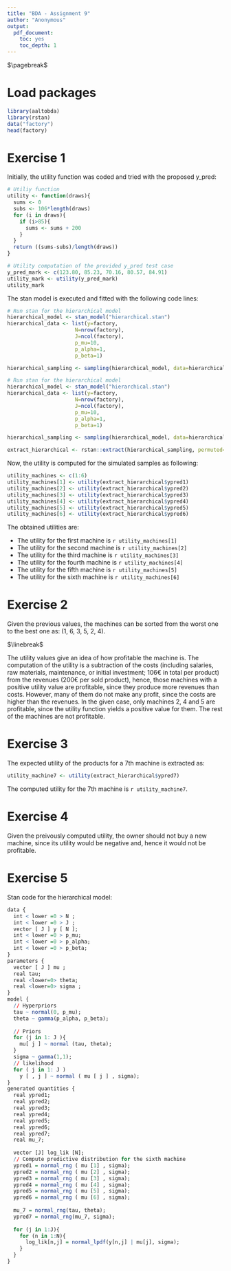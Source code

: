 ```yaml
---
title: "BDA - Assignment 9"
author: "Anonymous"
output: 
  pdf_document: 
    toc: yes
    toc_depth: 1
---
```


$\pagebreak$

# Load packages
```r
library(aaltobda)
library(rstan)
data("factory")
head(factory)
```

# Exercise 1
Initially, the utility function was coded and tried with the proposed y_pred:

```r
# Utiliy function
utility <- function(draws){
  sums <- 0
  subs <- 106*length(draws)
  for (i in draws){
    if (i>85){
      sums <- sums + 200
    }
  }
  return ((sums-subs)/length(draws))
}
```

```r
# Utility computation of the provided y_pred test case
y_pred_mark <- c(123.80, 85.23, 70.16, 80.57, 84.91)
utility_mark <- utility(y_pred_mark)
utility_mark
```
The stan model is executed and fitted with the following code lines:
```r
# Run stan for the hierarchical model
hierarchical_model <- stan_model("hierarchical.stan")
hierarchical_data <- list(y=factory,
                      N=nrow(factory),
                      J=ncol(factory),
                      p_mu=10,
                      p_alpha=1,
                      p_beta=1)

hierarchical_sampling <- sampling(hierarchical_model, data=hierarchical_data)
```


```r
# Run stan for the hierarchical model
hierarchical_model <- stan_model("hierarchical.stan")
hierarchical_data <- list(y=factory,
                      N=nrow(factory),
                      J=ncol(factory),
                      p_mu=10,
                      p_alpha=1,
                      p_beta=1)

hierarchical_sampling <- sampling(hierarchical_model, data=hierarchical_data)
```

```r
extract_hierarchical <- rstan::extract(hierarchical_sampling, permuted=T)
```

Now, the utility is computed for the simulated samples as following:
```r
utility_machines <- c(1:6)
utility_machines[1] <- utility(extract_hierarchical$ypred1)
utility_machines[2] <- utility(extract_hierarchical$ypred2)
utility_machines[3] <- utility(extract_hierarchical$ypred3)
utility_machines[4] <- utility(extract_hierarchical$ypred4)
utility_machines[5] <- utility(extract_hierarchical$ypred5)
utility_machines[6] <- utility(extract_hierarchical$ypred6)
```

The obtained utilities are:

* The utility for the first machine is `r utility_machines[1]`
* The utility for the second machine is `r utility_machines[2]`
* The utility for the third machine is `r utility_machines[3]`
* The utility for the fourth machine is `r utility_machines[4]`
* The utility for the fifth machine is `r utility_machines[5]`
* The utility for the sixth machine is `r utility_machines[6]`

# Exercise 2
Given the previous values, the machines can be sorted from the worst one to the best one as: (1, 6, 3, 5, 2, 4).

$\linebreak$

The utility values give an idea of how profitable the machine is. The computation of the utility is a subtraction of the costs (including salaries, raw materials, maintenance, or initial investment; 106€ in total per product) from the revenues (200€ per sold product), hence, those machines with a positive utility value are profitable, since they produce more revenues than costs. However, many of them do not make any profit, since the costs are higher than the revenues. In the given case, only machines 2, 4 and 5 are profitable, since the utility function yields a positive value for them. The rest of the machines are not profitable.

# Exercise 3
The expected utility of the products for a 7th machine is extracted as:
```r
utility_machine7 <- utility(extract_hierarchical$ypred7)
```
The computed utility for the 7th machine is `r utility_machine7`.

# Exercise 4
Given the preivously computed utility, the owner should not buy a new machine, since its utility would be negative and, hence it would not be profitable.

# Exercise 5
Stan code for the hierarchical model:
```r
data {
  int < lower =0 > N ;
  int < lower =0 > J ;
  vector [ J ] y [ N ];
  int < lower =0 > p_mu;
  int < lower =0 > p_alpha;
  int < lower =0 > p_beta;
}
parameters {
  vector [ J ] mu ;
  real tau;
  real <lower=0> theta;
  real <lower=0> sigma ;
}
model {
  // Hyperpriors
  tau ~ normal(0, p_mu);
  theta ~ gamma(p_alpha, p_beta);
  
  // Priors
  for (j in 1: J ){
    mu[ j ] ~ normal (tau, theta);
  }
  sigma ~ gamma(1,1);
  // likelihood
  for ( j in 1: J )
    y [ , j ] ~ normal ( mu [ j ] , sigma);
}
generated quantities {
  real ypred1;
  real ypred2;
  real ypred3;
  real ypred4;
  real ypred5;
  real ypred6;
  real ypred7;
  real mu_7;
  
  vector [J] log_lik [N];
  // Compute predictive distribution for the sixth machine
  ypred1 = normal_rng ( mu [1] , sigma);
  ypred2 = normal_rng ( mu [2] , sigma);
  ypred3 = normal_rng ( mu [3] , sigma);
  ypred4 = normal_rng ( mu [4] , sigma);
  ypred5 = normal_rng ( mu [5] , sigma);
  ypred6 = normal_rng ( mu [6] , sigma);
  
  mu_7 = normal_rng(tau, theta);
  ypred7 = normal_rng(mu_7, sigma);
  
  for (j in 1:J){
    for (n in 1:N){
      log_lik[n,j] = normal_lpdf(y[n,j] | mu[j], sigma);
    }
  }
}
```








